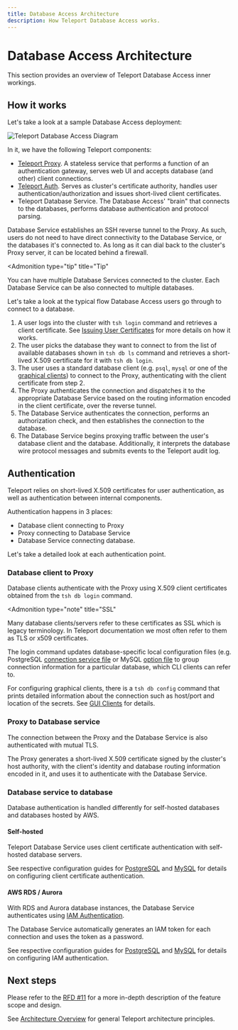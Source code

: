 ```yaml
---
title: Database Access Architecture
description: How Teleport Database Access works.
---
```


# Database Access Architecture

This section provides an overview of Teleport Database Access inner workings.

## How it works

Let's take a look at a sample Database Access deployment:

![Teleport Database Access Diagram](../../img/database-access/diagram.png)

In it, we have the following Teleport components:

- [Teleport Proxy](../architecture/proxy.mdx). A stateless service
  that performs a function of an authentication gateway, serves web UI and
  accepts database (and other) client connections.
- [Teleport Auth](../architecture/authentication.mdx). Serves as
  cluster's certificate authority, handles user authentication/authorization
  and issues short-lived client certificates.
- Teleport Database Service. The Database Access' "brain" that connects
  to the databases, performs database authentication and protocol parsing.

Database Service establishes an SSH reverse tunnel to the Proxy. As such, users
do not need to have direct connectivity to the Database Service, or the databases
it's connected to. As long as it can dial back to the cluster's Proxy server, it
can be located behind a firewall.

<Admonition
  type="tip"
  title="Tip"
>
  You can have multiple Database Services connected to the cluster. Each
  Database Service can be also connected to multiple databases.
</Admonition>

Let's take a look at the typical flow Database Access users go through to
connect to a database.

1. A user logs into the cluster with `tsh login` command and retrieves
   a client certificate. See [Issuing User Certificates](../architecture/authentication.mdx#issuing-user-certificates)
   for more details on how it works.
2. The user picks the database they want to connect to from the list of available
   databases shown in `tsh db ls` command and retrieves a short-lived X.509
   certificate for it with `tsh db login`.
3. The user uses a standard database client (e.g. `psql`, `mysql` or one of the
   [graphical clients](./guides/gui-clients.mdx)) to connect to the Proxy, authenticating
   with the client certificate from step 2.
4. The Proxy authenticates the connection and dispatches it to the appropriate
   Database Service based on the routing information encoded in the client
   certificate, over the reverse tunnel.
5. The Database Service authenticates the connection, performs an authorization
   check, and then establishes the connection to the database.
6. The Database Service begins proxying traffic between the user's database
   client and the database. Additionally, it interprets the database wire
   protocol messages and submits events to the Teleport audit log.

## Authentication

Teleport relies on short-lived X.509 certificates for user authentication, as
well as authentication between internal components.

Authentication happens in 3 places:

- Database client connecting to Proxy
- Proxy connecting to Database Service
- Database Service connecting database.

Let's take a detailed look at each authentication point.

### Database client to Proxy

Database clients authenticate with the Proxy using X.509 client certificates
obtained from the `tsh db login` command.

<Admonition
  type="note"
  title="SSL"
>
  Many database clients/servers refer to these certificates as SSL which is
  legacy terminology. In Teleport documentation we most often refer to them as
  TLS or x509 certificates.
</Admonition>

The login command updates database-specific local configuration files (e.g.
PostgreSQL [connection service file](https://www.postgresql.org/docs/13/libpq-pgservice.html)
or MySQL [option file](https://dev.mysql.com/doc/refman/8.0/en/option-files.html)
to group connection information for a particular database, which CLI clients
can refer to.

For configuring graphical clients, there is a `tsh db config` command that
prints detailed information about the connection such as host/port and location
of the secrets. See [GUI Clients](./guides/gui-clients.mdx) for details.

### Proxy to Database service

The connection between the Proxy and the Database Service is also authenticated
with mutual TLS.

The Proxy generates a short-lived X.509 certificate signed by the
cluster's host authority, with the client's identity and database routing
information encoded in it, and uses it to authenticate with the Database Service.

### Database service to database

Database authentication is handled differently for self-hosted databases and
databases hosted by AWS.

#### Self-hosted

Teleport Database Service uses client certificate authentication with self-hosted
database servers.

See respective configuration guides for [PostgreSQL](./guides/postgres-self-hosted.mdx)
and [MySQL](./guides/mysql-self-hosted.mdx) for details on configuring client certificate
authentication.

#### AWS RDS / Aurora

With RDS and Aurora database instances, the Database Service authenticates using
[IAM Authentication](https://docs.aws.amazon.com/AmazonRDS/latest/UserGuide/UsingWithRDS.IAMDBAuth.html).

The Database Service automatically generates an IAM token for each connection
and uses the token as a password.

See respective configuration guides for [PostgreSQL](./guides/postgres-aws.mdx) and
[MySQL](./guides/mysql-aws.mdx) for details on configuring IAM authentication.

## Next steps

Please refer to the [RFD #11](https://github.com/gravitational/teleport/blob/024fd582e62560ffc925cd4b4d42c156043c041b/rfd/0011-database-access.md)
for a more in-depth description of the feature scope and design.

See [Architecture Overview](../architecture/overview.mdx) for general Teleport
architecture principles.
